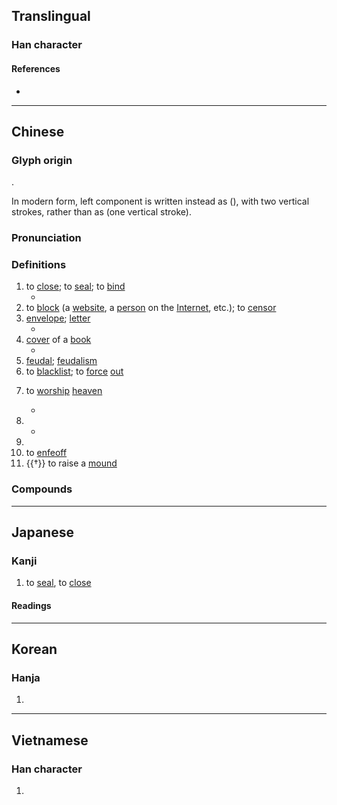 {{character info}}
==Translingual==
{{stroke order|strokes=9}}

===Han character===
{{Han char|rn=41|rad=寸|as=06|sn=9|four=44100|canj=GGDI|ids=⿰圭寸}}

====References====
* {{Han ref|kx=0294.070|dkj=07426|dj=0581.210|hdz=10504.140|uh=5C01|ud=23553|bh=ABCA|bd=43978}}

----

==Chinese==
{{zh-forms}}

===Glyph origin===
{{Han etym}}
{{Han compound|丰|t1=field, ear of grass|寸|t2=control}}.

In modern form, left component is written instead as {{zh-l|*圭}} ({{lang|zh|土土}}), with two vertical strokes, rather than as {{lang|zh|丰}} (one vertical stroke).

===Pronunciation===
{{zh-pron
|m=fēng
|m-s=
|c=fung1
|c-t=
|g=
|h=pfs=fûng;gd=fung1
|j=
|mb=hó̤ng
|md=hŭng
|mn=tw,xm:pang/hong
|mn_note=pang - vernacular, hong - literary
|mn-t=huang1/hong1
|mn-t_note=huang1 - vernacular; hong1 - literary
|w=1fon
|x=hong1
|mc=y
|oc=y
|ma=y
|cat=n,a,v,cl,pn
}}

===Definitions===
{{wikipedia|Feng (mythology)}}
{{zh-hanzi}}

# to [[close]]; to [[seal]]; to [[bind]]
#* {{zh-x|封閉|to [[close]]}}
# to [[block]] (a [[website]], a [[person]] on the [[Internet]], etc.); to [[censor]]
# [[envelope]]; [[letter]]
#* {{zh-x|信封|[[envelope]]; [[letter]]}}
# [[cover]] of a [[book]]
#* {{zh-x|封面|[[cover]] of a [[book]]}}
# [[feudal]]; [[feudalism]]
# to [[blacklist]]; to [[force]] [[out]]
# {{lb|zh|of emperors}} to [[worship]] [[heaven]]
#* {{zh-x|封禪{shàn}|to '''offer sacrifices to heaven''' and earth}}
# {{zh-classifier|[[envelopes]], [[letters]] and [[mail]]}}
#* {{zh-x|一 封 信函|an [[envelope]]}}
# {{surname|zh}}
# to [[enfeoff]]
# {{†}} to raise a [[mound]]

===Compounds===
{{zh-der|封墊|封缸酒|封船|封口|封筆|冰封|封閉社會|封祖蔭孫|封建制度|封胡羯末|封網|封畿|封官|伯封|封胡遏末|封貨|分封|封姨|密封|加封|封域|封壤|封爵|信封|封底|封鎖現場|冊封|封建思想|封關|封面設計|封山育林|封典|封面女郎|封押|封建|封侯賜爵|封印|封兒|受封|封皮|封泥|封奏|封河|封豕|封貯|封裝|封略|封面人物|分封交換|彌封|封箱|封緘器|封火|封襲|封鎖線|封頂|封筒|封境|封贈|封誥|封包|封蠟|封題|封殺|封面|封賞|封豕長蛇|封裡|封翁|封箱戲|封禪|封神演義|封疆|封狐|封爐|封港|封殖|封棺|封條|封彌|封建社會|封巒|封官許願|封存|封妻廕子|封地|封君|封侯拜相|封侯|封住|封人|封了火|封鎖|密封遺囑|封拜|堯封|封神傳|列土封疆|封侯萬里|塵封|四封|封墓|封號|封袋|封樁|塵封網罥|堤封|封筒逆封|封樹|原封不動|原封|封門|封事|封齋|封套|封山|封閉|封臺|敕封|拜相封侯|李廣難封|稱王封后|空中封鎖|拆封|啟封|拜將封侯|提封|萬里封侯|故步自封|晉封|發封|束髮封帛|泥封|比屋而封|海上封鎖|放封|泥封函谷|比屋可封|查封|計勞納封|腰封|踰封|鉛封|蔭封|隨封|紙上封鎖|襲封|露封|蔭子封妻|素封|開門封兒|覓封侯|紫泥封|董氏封髮|跑封人|紀念信封|見血封喉|經濟封鎖|黃封|蛛網塵封|魚封|論功行封|馬封|自封|談笑封侯|褒封|貤封|雍齒封侯|首日封|誥封|護封|老封君|釘封文書|華封三祝|賞封|論功封賞|蠟封|蟻封|馬鬣封|追封|封牛|登封|封神|開封}}

{{zh-cat|Beginning|Intermediate}}

----

==Japanese==

===Kanji===
{{ja-kanji|grade=c|rs=寸06}}

# to [[seal]], to [[close]]

====Readings====
{{ja-readings
|goon=ふう
|kanon=ほう
}}

----

==Korean==

===Hanja===
{{ko-hanja|hangeul=봉|rv=bong|mr=pong}}

# {{rfdef|ko|sort=寸06}}

----

==Vietnamese==

===Han character===
{{vi-hantu|[[phong]]|rs=寸06}}

# {{rfdef|vi|sort=寸06}}